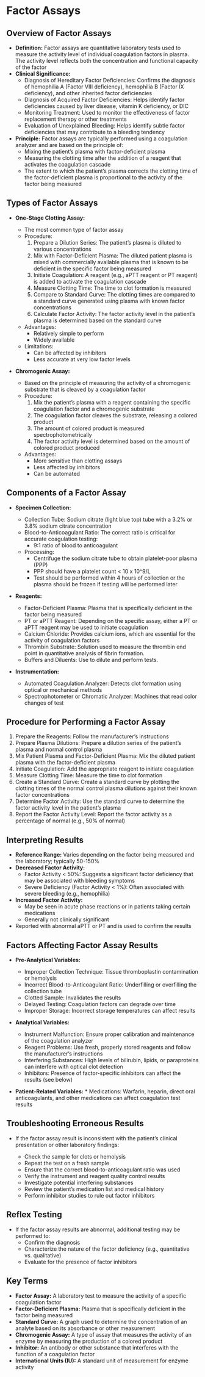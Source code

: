 # Factor Assays {-}

## **Overview of Factor Assays** {-}

*   **Definition:** Factor assays are quantitative laboratory tests used to measure the activity level of individual coagulation factors in plasma. The activity level reflects both the concentration and functional capacity of the factor
*   **Clinical Significance:**
    *   Diagnosis of Hereditary Factor Deficiencies: Confirms the diagnosis of hemophilia A (Factor VIII deficiency), hemophilia B (Factor IX deficiency), and other inherited factor deficiencies
    *   Diagnosis of Acquired Factor Deficiencies: Helps identify factor deficiencies caused by liver disease, vitamin K deficiency, or DIC
    *   Monitoring Treatment: Used to monitor the effectiveness of factor replacement therapy or other treatments
    *   Evaluation of Unexplained Bleeding: Helps identify subtle factor deficiencies that may contribute to a bleeding tendency
*   **Principle:** Factor assays are typically performed using a coagulation analyzer and are based on the principle of:
    *   Mixing the patient's plasma with factor-deficient plasma
    *   Measuring the clotting time after the addition of a reagent that activates the coagulation cascade
    *   The extent to which the patient's plasma corrects the clotting time of the factor-deficient plasma is proportional to the activity of the factor being measured

## **Types of Factor Assays** {-}

*   **One-Stage Clotting Assay:**

    *   The most common type of factor assay
    *   Procedure:
        1.  Prepare a Dilution Series: The patient's plasma is diluted to various concentrations
        2.  Mix with Factor-Deficient Plasma: The diluted patient plasma is mixed with commercially available plasma that is known to be deficient in the specific factor being measured
        3.  Initiate Coagulation: A reagent (e.g., aPTT reagent or PT reagent) is added to activate the coagulation cascade
        4.  Measure Clotting Time: The time to clot formation is measured
        5.  Compare to Standard Curve: The clotting times are compared to a standard curve generated using plasma with known factor concentrations
        6.  Calculate Factor Activity: The factor activity level in the patient's plasma is determined based on the standard curve
    *   Advantages:
        *   Relatively simple to perform
        *   Widely available
    *   Limitations:
        *   Can be affected by inhibitors
        *   Less accurate at very low factor levels

*   **Chromogenic Assay:**

    *   Based on the principle of measuring the activity of a chromogenic substrate that is cleaved by a coagulation factor
    *   Procedure:
        1.  Mix the patient's plasma with a reagent containing the specific coagulation factor and a chromogenic substrate
        2.  The coagulation factor cleaves the substrate, releasing a colored product
        3.  The amount of colored product is measured spectrophotometrically
        4.  The factor activity level is determined based on the amount of colored product produced
    *   Advantages:
        *   More sensitive than clotting assays
        *   Less affected by inhibitors
        *   Can be automated

## **Components of a Factor Assay** {-}

*   **Specimen Collection:**

    *   Collection Tube: Sodium citrate (light blue top) tube with a 3.2% or 3.8% sodium citrate concentration
    *   Blood-to-Anticoagulant Ratio: The correct ratio is critical for accurate coagulation testing:
        *   9:1 ratio of blood to anticoagulant
    *   Processing:
        *   Centrifuge the sodium citrate tube to obtain platelet-poor plasma (PPP)
        *   PPP should have a platelet count < 10 x 10^9/L
        *   Test should be performed within 4 hours of collection or the plasma should be frozen if testing will be performed later

*   **Reagents:**

    *   Factor-Deficient Plasma: Plasma that is specifically deficient in the factor being measured
    *   PT or aPTT Reagent: Depending on the specific assay, either a PT or aPTT reagent may be used to initiate coagulation
    *   Calcium Chloride: Provides calcium ions, which are essential for the activity of coagulation factors
    *   Thrombin Substrate: Solution used to measure the thrombin end point in quantitative analysis of fibrin formation.
    *   Buffers and Diluents: Use to dilute and perform tests.

*   **Instrumentation:**

    *   Automated Coagulation Analyzer: Detects clot formation using optical or mechanical methods
    *   Spectrophotometer or Chromatic Analyzer: Machines that read color changes of test

## **Procedure for Performing a Factor Assay** {-}

1.  Prepare the Reagents: Follow the manufacturer's instructions
2.  Prepare Plasma Dilutions: Prepare a dilution series of the patient's plasma and normal control plasma
3.  Mix Patient Plasma and Factor-Deficient Plasma: Mix the diluted patient plasma with the factor-deficient plasma
4.  Initiate Coagulation: Add the appropriate reagent to initiate coagulation
5.  Measure Clotting Time: Measure the time to clot formation
6.  Create a Standard Curve: Create a standard curve by plotting the clotting times of the normal control plasma dilutions against their known factor concentrations
7.  Determine Factor Activity: Use the standard curve to determine the factor activity level in the patient's plasma
8.  Report the Factor Activity Level: Report the factor activity as a percentage of normal (e.g., 50% of normal)

## **Interpreting Results** {-}

*   **Reference Range:** Varies depending on the factor being measured and the laboratory; typically 50-150%
*   **Decreased Factor Activity:**
    *   Factor Activity < 50%: Suggests a significant factor deficiency that may be associated with bleeding symptoms
    *   Severe Deficiency (Factor Activity < 1%): Often associated with severe bleeding (e.g., hemophilia)
*   **Increased Factor Activity:**
    *   May be seen in acute phase reactions or in patients taking certain medications
    *   Generally not clinically significant
*   Reported with abnormal aPTT or PT and is used to confirm the results

## **Factors Affecting Factor Assay Results** {-}

*   **Pre-Analytical Variables:**

    *   Improper Collection Technique: Tissue thromboplastin contamination or hemolysis
    *   Incorrect Blood-to-Anticoagulant Ratio: Underfilling or overfilling the collection tube
    *   Clotted Sample: Invalidates the results
    *   Delayed Testing: Coagulation factors can degrade over time
    *   Improper Storage: Incorrect storage temperatures can affect results

*   **Analytical Variables:**

    *   Instrument Malfunction: Ensure proper calibration and maintenance of the coagulation analyzer
    *   Reagent Problems: Use fresh, properly stored reagents and follow the manufacturer's instructions
    *   Interfering Substances: High levels of bilirubin, lipids, or paraproteins can interfere with optical clot detection
    *   Inhibitors: Presence of factor-specific inhibitors can affect the results (see below)
*   **Patient-Related Variables:**
        *   Medications: Warfarin, heparin, direct oral anticoagulants, and other medications can affect coagulation test results

## **Troubleshooting Erroneous Results** {-}

*   If the factor assay result is inconsistent with the patient's clinical presentation or other laboratory findings:

    *   Check the sample for clots or hemolysis
    *   Repeat the test on a fresh sample
    *   Ensure that the correct blood-to-anticoagulant ratio was used
    *   Verify the instrument and reagent quality control results
    *   Investigate potential interfering substances
    *   Review the patient's medication list and medical history
    *   Perform inhibitor studies to rule out factor inhibitors

## **Reflex Testing** {-}

*   If the factor assay results are abnormal, additional testing may be performed to:
    *   Confirm the diagnosis
    *   Characterize the nature of the factor deficiency (e.g., quantitative vs. qualitative)
    *   Evaluate for the presence of factor inhibitors

## **Key Terms** {-}

*   **Factor Assay:** A laboratory test to measure the activity of a specific coagulation factor
*   **Factor-Deficient Plasma:** Plasma that is specifically deficient in the factor being measured
*   **Standard Curve:** A graph used to determine the concentration of an analyte based on its absorbance or other measurement
*   **Chromogenic Assay:** A type of assay that measures the activity of an enzyme by measuring the production of a colored product
*   **Inhibitor:** An antibody or other substance that interferes with the function of a coagulation factor
*   **International Units (IU):** A standard unit of measurement for enzyme activity
